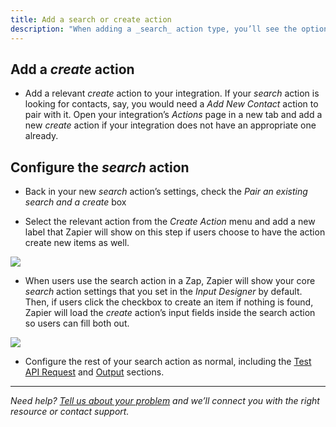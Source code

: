 ```yaml
---
title: Add a search or create action
description: "When adding a _search_ action type, you’ll see the option to _Pair an existing search and a create to enable “Find or Create” functionality_ in the _Settings_ page. This embeds the _create_ inside the _search_ step to find or create items in one step of the Zap."
---
```


## Add a _create_ action

*   Add a relevant _create_ action to your integration. If your _search_ action is looking for contacts, say, you would need a _Add New Contact_ action to pair with it. Open your integration’s _Actions_ page in a new tab and add a new _create_ action if your integration does not have an appropriate one already.

## Configure the _search_ action

*   Back in your new _search_ action’s settings, check the _Pair an existing search and a create_ box

*   Select the relevant action from the _Create Action_ menu and add a new label that Zapier will show on this step if users choose to have the action create new items as well.

<Frame>
  <img src="/images/41334f793dfce14d21e6c35361179721.png"/>
</Frame>

*   When users use the search action in a Zap, Zapier will show your core _search_ action settings that you set in the _Input Designer_ by default. Then, if users click the checkbox to create an item if nothing is found, Zapier will load the _create_ action’s input fields inside the search action so users can fill both out.
<Frame>
  <img src="/images/32ba8f867d02cf60cb6c344a0447b5a5.png"/>
</Frame>

*   Configure the rest of your search action as normal, including the [Test API Request](/build/test-triggers-actions) and [Output](/build/sample-data) sections.

- - -

_Need help? [Tell us about your problem](https://developer.zapier.com/contact) and we’ll connect you with the right resource or contact support._
